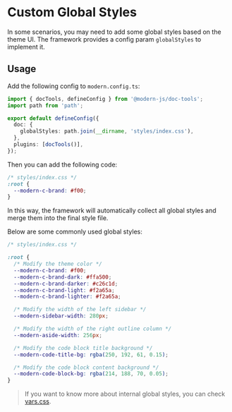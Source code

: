# Custom Global Styles

In some scenarios, you may need to add some global styles based on the theme UI. The framework provides a config param `globalStyles` to implement it.

## Usage

Add the following config to `modern.config.ts`:

```ts title="modern.config.ts"
import { docTools, defineConfig } from '@modern-js/doc-tools';
import path from 'path';

export default defineConfig({
  doc: {
    globalStyles: path.join(__dirname, 'styles/index.css'),
  },
  plugins: [docTools()],
});
```

Then you can add the following code:

```css
/* styles/index.css */
:root {
  --modern-c-brand: #f00;
}
```

In this way, the framework will automatically collect all global styles and merge them into the final style file.

Below are some commonly used global styles:

```css
/* styles/index.css */

:root {
  /* Modify the theme color */
  --modern-c-brand: #f00;
  --modern-c-brand-dark: #ffa500;
  --modern-c-brand-darker: #c26c1d;
  --modern-c-brand-light: #f2a65a;
  --modern-c-brand-lighter: #f2a65a;

  /* Modify the width of the left sidebar */
  --modern-sidebar-width: 280px;

  /* Modify the width of the right outline column */
  --modern-aside-width: 256px;

  /* Modify the code block title background */
  --modern-code-title-bg: rgba(250, 192, 61, 0.15);

  /* Modify the code block content background */
  --modern-code-block-bg: rgba(214, 188, 70, 0.05);
}
```

> If you want to know more about internal global styles, you can check [vars.css](https://github.com/web-infra-dev/modern.js/blob/main/packages/cli/doc-core/src/theme-default/styles/vars.css).
